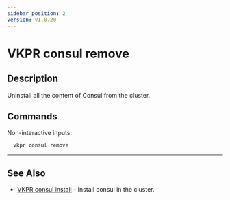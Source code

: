 ```yaml
---
sidebar_position: 2
version: v1.0.20
---
```


# VKPR consul remove

## Description

Uninstall all the content of Consul from the cluster.

## Commands

Non-interactive inputs:

```bash
  vkpr consul remove
```

---

## See Also

- [VKPR consul install](/docs/commands/consul/install) - Install consul in the cluster.
